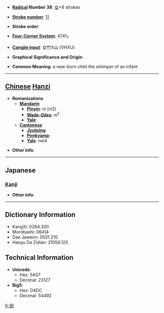 * '''[[Wiktionary:Chinese radical index| Radical]] Number 38''': [[Wiktionary:Chinese radical index 女|女]]+8 strokes

* '''[[Wiktionary:Chinese total strokes index|Stroke number]]''': [[Wiktionary:Chinese total strokes index 11|11]]

* '''Stroke order''': 

* '''[[Wiktionary:Chinese four corner index|Four-Corner System]]''': 4741<sub>7</sub>

* '''[[Wiktionary:Chinese Cangjie index|Cangjie input]]''': 女竹X山 (VHXU)

* '''Graphical Significance and Origin''': 

* '''Common Meaning''': a new-born child the whimper of an infant

----

== [[Chinese]] [[Hanzi]] ==

* '''Romanizations'''
** '''[[Mandarin]]'''
*** '''[[Pinyin]]''': ní (ni2)
*** '''[[Wade-Giles]]''': ni<sup>2</sup>
*** '''[[Yale]]''': 
** '''[[Cantonese]]'''
*** '''[[Jyutping]]''':
*** '''[[Penkyamp]]''': 
*** '''[[Yale]]''': nei4

* '''Other info''': 

----

==Japanese==
===[[Kanji]]===
{{kanji|on readings=[[げい]] (gei)|kun readings=[[みどりご]] (midorigo), [[あかごのなきごえ]] (akagononakigoe)}}

* '''Other info''':  

----

== Dictionary Information ==

* KangXi: 0264.300
* Morobashi: 06414
* Dae Jaweon: 0531.210
* Hanyu Da Zidian: 21059.120

== Technical Information ==

* '''Unicode''':
** Hex: 5A57
** Decimal: 23127
* '''Big5''':
** Hex: D4DC
** Decimal: 54492

[[fr:婗]]